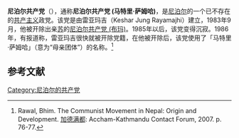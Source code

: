 {{Other uses|尼泊尔共产主义政党列表}}
{{Infobox Political Party
|leader1_title= |leader1_name= |leader2_title= |leader2_name= |leader3_title= |leader3_name= 
|名字       = 尼泊尔共产党
|原文名     = नेपाल कम्युनिष्ट पार्टी
|党代表色   = red
|图像       = <!-- 须加[[File:图像名|200px]] -->
|图像说明   = 
|所在国家或地区= {{NPL}}
|党首       = 
|总裁       = 
|主席       = 
|总书记     = 
|第一书记   = 
|秘书长     = 
|主席团     = 
|书记       = 
|发言人     = 
|创始人     = Keshar Rayamajhi
|建立       = 1984年11月
|解散       = 1991年
|兼并       = 
|分裂自       = [[尼泊尔共产党_(布玛)|尼泊尔共产党 (布玛)]]
|前身       = 
|并入       = 
|继承       = 
|总部       = 
|党报       = 
|青年组织   = 
|党员数目   = 
|统计日期   = 
|意识形态   = [[共产主义|共产主义]]<br>[[马克思列宁主义|马克思列宁主义]]
|政治立场   = [[左翼|左翼]]
|宗教信仰   = 
|国内组织   = 
|国际组织   = 
|seats1_title= <!-- 议会名字 -->
|seats1      = <!-- 议会席位，如250席位中有3个席位：{{Infobox political party/seats|3|250|hex=red}} -->
|官方色彩   = <!--示例：[[紫色|紫色]]和[[金色|金色]] {{Color box|#232176}}{{Color box|#E2AF2D}} -->
|官方网站   = <!-- {{URL| }}  -->
|宣传口号   = 
|国家       = 尼泊尔
|脚注       = 
}}
'''尼泊尔共产党'''（{{lang-ne|नेपाल कम्युनिष्ट पार्टी}}），通称'''尼泊尔共产党 (马特里·萨姆哈)'''，是[[尼泊尔|尼泊尔]]的一个已不存在的[[共产主义|共产主义]]政党。该党是由雷亚玛吉（Keshar Jung Rayamajhi）建立，1983年9月，他被开除出亲[[苏联|苏]]的[[尼泊尔共产党_(布玛)|尼泊尔共产党 (布玛)]]。1985年以后，该党变得沉寂。1986年，有报道称，雷亚玛吉很快就被开除党籍，在他被开除后，该党使用了「马特里·萨姆哈」（意为“母亲团体”）的名称。<ref>Rawal, Bhim. The Communist Movement in Nepal: Origin and Development. [[加德满都|加德满都]]: Accham-Kathmandu Contact Forum, 2007. p. 76-77.</ref>

==参考文献==
{{reflist}}

{{尼泊尔的共产党}}

[[Category:尼泊尔的共产党|Category:尼泊尔的共产党]]